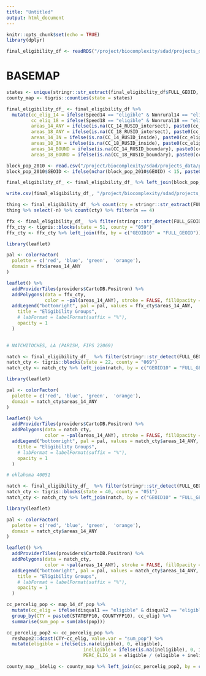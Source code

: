 ```yaml
---
title: "Untitled"
output: html_document
---
```


```r
knitr::opts_chunk$set(echo = TRUE)
library(dplyr)
```


```r
final_eligibility_df <- readRDS("/project/biocomplexity/sdad/projects_data/project_data/usda/rural_broadband/USA_2014_18_final_eligibility_df_14DEC2020.RDS")
```


# BASEMAP 

```r
states <- unique(stringr::str_extract(final_eligibility_df$FULL_GEOID, "^\\d\\d"))
county_map <- tigris::counties(state = states)
```

```r
final_eligibility_df_ <- final_eligibility_df %>% 
  mutate(cc_elig_14 = ifelse(Speed14 == "eligible" & Nonrural14 == "eligible", "eligible", "ineligible"), 
         cc_elig_18 = ifelse(Speed18 == "eligible" & Nonrural18 == "eligible", "eligible", "ineligible"), 
         areas_14_ANY = ifelse(is.na(CC_14_RUSID_intersect), paste0(cc_elig_14, ", no funds"), paste0(cc_elig_14, ", funded")), 
         areas_18_ANY = ifelse(is.na(CC_18_RUSID_intersect), paste0(cc_elig_18, ", no funds"), paste0(cc_elig_18, ", funded")),
         areas_14_IN = ifelse(is.na(CC_14_RUSID_inside), paste0(cc_elig_14, ", no funds"), paste0(cc_elig_14, ", funded")), 
         areas_18_IN = ifelse(is.na(CC_18_RUSID_inside), paste0(cc_elig_18, ", no funds"), paste0(cc_elig_18, ", funded")),
         areas_14_BOUND = ifelse(is.na(CC_14_RUSID_boundary), paste0(cc_elig_14, ", no funds"), paste0(cc_elig_14, ", funded")), 
         areas_18_BOUND = ifelse(is.na(CC_18_RUSID_boundary), paste0(cc_elig_18, ", no funds"), paste0(cc_elig_18, ", funded")))

block_pop_2010 <- read.csv("/project/biocomplexity/sdad/projects_data/project_data/usda/rural_broadband/population_by_census_block_2010.csv")
block_pop_2010$GEOID <- ifelse(nchar(block_pop_2010$GEOID) < 15, paste0(0, block_pop_2010$GEOID), block_pop_2010$GEOID)

final_eligibility_df_ <- final_eligibility_df_ %>% left_join(block_pop_2010 %>% transmute(GEOID, pop_2010 = value), by = c("FULL_GEOID" = "GEOID"))

write.csv(final_eligibility_df_, "/project/biocomplexity/sdad/projects_data/project_data/usda/rural_broadband/USA_2014_18_final_eligibility_df_15DEC2020.csv")

```

```r
thing <- final_eligibility_df_ %>% count(cty = stringr::str_extract(FULL_GEOID, "\\d{5}"), areas_14_ANY) 
thing %>% select(-n) %>% count(cty) %>% filter(n == 4)
```


```r
ffx <- final_eligibility_df_  %>% filter(stringr::str_detect(FULL_GEOID, "^51059"))
ffx_cty <- tigris::blocks(state = 51, county = "059")
ffx_cty <- ffx_cty %>% left_join(ffx, by = c("GEOID10" = "FULL_GEOID"))

library(leaflet)

pal <- colorFactor(
  palette = c('red', 'blue', 'green',  'orange'),
  domain = ffx$areas_14_ANY
)

leaflet() %>%
  addProviderTiles(providers$CartoDB.Positron) %>%
  addPolygons(data = ffx_cty, 
              color = ~pal(areas_14_ANY), stroke = FALSE, fillOpacity = 1) %>%
  addLegend("bottomright", pal = pal, values = ffx_cty$areas_14_ANY,
    title = "Eligibility Groups",
    # labFormat = labelFormat(suffix = "%"),
    opacity = 1
  )
  

# NATCHITOCHES, LA (PARISH, FIPS 22069)

natch <- final_eligibility_df_  %>% filter(stringr::str_detect(FULL_GEOID, "^22069"))
natch_cty <- tigris::blocks(state = 22, county = "069")
natch_cty <- natch_cty %>% left_join(natch, by = c("GEOID10" = "FULL_GEOID"))

library(leaflet)

pal <- colorFactor(
  palette = c('red', 'blue', 'green',  'orange'),
  domain = natch_cty$areas_14_ANY
)

leaflet() %>%
  addProviderTiles(providers$CartoDB.Positron) %>%
  addPolygons(data = natch_cty, 
              color = ~pal(areas_14_ANY), stroke = FALSE, fillOpacity = 1) %>%
  addLegend("bottomright", pal = pal, values = natch_cty$areas_14_ANY,
    title = "Eligibility Groups",
    # labFormat = labelFormat(suffix = "%"),
    opacity = 1
  )

# oklahoma 40051

natch <- final_eligibility_df_  %>% filter(stringr::str_detect(FULL_GEOID, "^40051"))
natch_cty <- tigris::blocks(state = 40, county = "051")
natch_cty <- natch_cty %>% left_join(natch, by = c("GEOID10" = "FULL_GEOID"))

library(leaflet)

pal <- colorFactor(
  palette = c('red', 'blue', 'green',  'orange'),
  domain = natch_cty$areas_14_ANY
)

leaflet() %>%
  addProviderTiles(providers$CartoDB.Positron) %>%
  addPolygons(data = natch_cty, 
              color = ~pal(areas_14_ANY), stroke = FALSE, fillOpacity = 1) %>%
  addLegend("bottomright", pal = pal, values = natch_cty$areas_14_ANY,
    title = "Eligibility Groups",
    # labFormat = labelFormat(suffix = "%"),
    opacity = 1
  )

```


```r
cc_percelig_pop <- map_14_df_pop %>% 
  mutate(cc_elig = ifelse(disqual1 == "eligible" & disqual2 == "eligible", "eligible", "ineligible")) %>%
  group_by(CTY = paste0(STATEFP10, COUNTYFP10), cc_elig) %>% 
  summarise(sum_pop = sum(abs(pop))) 

cc_percelig_pop2 <- cc_percelig_pop %>% 
  reshape2::dcast(CTY~cc_elig, value.var = "sum_pop") %>% 
  mutate(eligible = ifelse(is.na(eligible), 0, eligible),
                            ineligible = ifelse(is.na(ineligible), 0, ineligible),
                            PERC_ELIG_14 = eligible / (eligible + ineligible))

county_map__14elig <- county_map %>% left_join(cc_percelig_pop2, by = c("GEOID" = "CTY"))
```

